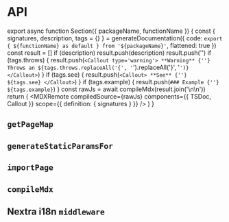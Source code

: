 
# API

export async function Section({ packageName, functionName }) {
  const {
    signatures,
    description,
    tags = {}
  } = generateDocumentation({
    code: `export { ${functionName} as default } from '${packageName}'`,
    flattened: true
  })
  const result = []
  if (description) result.push(description)
  result.push('<TSDoc definition={definition} />')
  if (tags.throws) {
    result.push(`<Callout type='warning'>
**Warning**
{''}
Throws an ${tags.throws.replaceAll('{', '`').replaceAll('}', '`')}
</Callout>`)
  }
  if (tags.see) {
    result.push(`<Callout>
**See**
{''}
${tags.see}
</Callout>`)
  }
  if (tags.example) {
    result.push(`### Example
{''}
${tags.example}`)
  }
  const rawJs = await compileMdx(result.join('\n\n'))
  return (
    <MDXRemote
      compiledSource={rawJs}
      components={{ TSDoc, Callout }}
      scope={{ definition: { signatures } }}
    />
  )
}

## `getPageMap`

<Section functionName="getPageMap" packageName="nextra/page-map" />

## `generateStaticParamsFor`

<Section functionName="generateStaticParamsFor" packageName="nextra/pages" />

## `importPage`

<Section functionName="importPage" packageName="nextra/pages" />

## `compileMdx`

<Section functionName="compileMdx" packageName="nextra/compile" />

## Nextra i18n `middleware`

<Section functionName="middleware" packageName="nextra/locales" />
